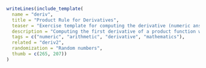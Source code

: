 ```r
writeLines(include_template(
  name = "deriv",
  title = "Product Rule for Derivatives",
  teaser = "Exercise template for computing the derivative (numeric answer) of a production function with factors of type x<sup>a</sup> and exp(b * x) at a given point c, with randomly-drawn a, b, and c.",
  description = "Computing the first derivative of a product function with two factors and randomly-drawn parameters, using the product rule.",
  tags = c("numeric", "arithmetic", "derivative", "mathematics"),
  related = "deriv2",
  randomization = "Random numbers",
  thumb = c(265, 207))
)
```
